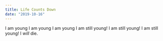 ```yaml
---
title: Life Counts Down
date: "2019-10-16"
---
```


<Box>
  I am young  
  I am young  
  I am young  
  I am still young!  
  I am still young!  
  I am still young!  
  I <i>will</i> die.   
</Box>


